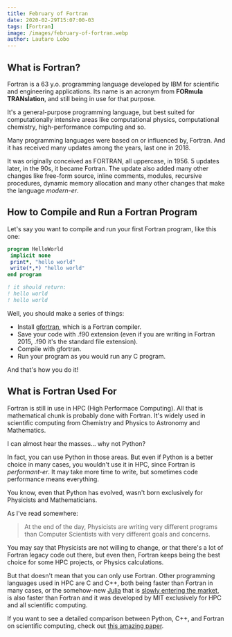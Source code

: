 ```yaml
---
title: February of Fortran
date: 2020-02-29T15:07:00-03
tags: [Fortran]
image: /images/february-of-fortran.webp
author: Lautaro Lobo
---
```


## What is Fortran?

Fortran is a 63 y.o. programming language developed by IBM for scientific and engineering applications. Its name is an acronym from **FORmula TRANslation**, and still being in use for that purpose.

It's a general-purpose programming language, but best suited for computationally intensive areas like computational physics, computational chemistry, high-performance computing and so.

Many programming languages were based on or influenced by, Fortran. And it has received many updates among the years, last one in 2018.

It was originally conceived as FORTRAN, all uppercase, in 1956. 5 updates later, in the 90s, it became Fortran. The update also added many other changes like free-form source, inline comments, modules, recursive procedures, dynamic memory allocation and many other changes that make the language _modern-er_.

## How to Compile and Run a Fortran Program

Let's say you want to compile and run your first Fortran program, like this one:

```f90
program HelloWorld
 implicit none
 print*, "hello world"
 write(*,*) "hello world"
end program

! it should return:
! hello world
! hello world
```

Well, you should make a series of things:

- Install [gfortran](https://gcc.gnu.org/wiki/GFortran), which is a Fortran compiler.
- Save your code with .f90 extension (even if you are writing in Fortran 2015, .f90 it's the standard file extension).
- Compile with gfortran.
- Run your program as you would run any C program.

And that's how you do it!

## What is Fortran Used For

Fortran is still in use in HPC (High Performace Computing). All that is mathematical chunk is probably done with Fortran. It's widely used in scientific computing from Chemistry and Physics to Astronomy and Mathematics.

I can almost hear the masses... why not Python?

In fact, you can use Python in those areas. But even if Python is a better choice in many cases, you wouldn't use it in HPC, since Fortran is _performant-er_. It may take more time to write, but sometimes code performance means everything.

You know, even that Python has evolved, wasn't born exclusively for Physicists and Mathematicians.

As I've read somewhere:

> At the end of the day, Physicists are writing very different programs than Computer Scientists with very different goals and concerns.

You may say that Physicists are not willing to change, or that there's a lot of Fortran legacy code out there, but even then, Fortran keeps being the best choice for some HPC projects, or Physics calculations.

But that doesn't mean that you can only use Fortran. Other programming languages used in HPC are C and C++, both being faster than Fortran in many cases, or the somehow-new [Julia](https://julialang.org/) that is [slowly entering the market](https://www.hpcwire.com/2020/01/14/julia-programmings-dramatic-rise-in-hpc-and-elsewhere/), is also faster than Fortran and it was developed by MIT exclusively for HPC and all scientific computing.

If you want to see a detailed comparison between Python, C++, and Fortran on scientific computing, check out [this amazing paper](http://downloads.hindawi.com/journals/sp/2014/870146.pdf).

<script type="application/ld+json">
\{
 "@context": "https://schema.org", 
 "@type": "BlogPosting",
 "url": "https://lautarolobo.xyz/blog/february-of-fortran",
 "mainEntityOfPage": "https://lautarolobo.xyz/blog/february-of-fortran",
 "headline": "February of Fortran",
 "alternativeHeadline": "February of Fortran",
 "genre": "Fortran", 
 "keywords": [
  "fortran", 
  "february", 
  "programming",
  "coding",
  "computational physics",
  "high-performance computing"
],  
 "wordcount": "476",
 "datePublished": "2020-02-29",
 "dateCreated": "2020-02-29",
 "dateModified": "2024-06-25",
 "description": "February smells like Fortran right? Well, maybe not but, is Fortran still something?",
 "isFamilyFriendly": "true",
 "image": "https://lautarolobo.xyz/images/february-of-fortran-653ed35e.webp",
 "publisher": \{
  "@type": "Organization",
  "name": "Lautaro Jordan Lobo Ravarotto",
  "url": "https://lautarolobo.xyz",
  "logo": \{  
   "@type": "ImageObject",
   "author": "Lautaro Jordan Lobo Ravarotto",
   "url": "https://lautarolobo.xyz/images/100px-3211424c.jpg"
   }
  },
 "author": \{
  "@type": "Person",
  "name": "Lautaro Jordan Lobo Ravarotto",
  "url": "https://lautarolobo.xyz",
  "email": "contact@lautarolobo.xyz",
  "birthDate": "2000-04-12",
  "gender": "male",
  "nationality": "Argentina",
  "alumniOf": \{
   "@type": "CollegeOrUniversity",
   "legalName": "National University of Córdoba",
   "sameAs": "https://en.wikipedia.org/wiki/National_University_of_C%C3%B3rdoba",
   "location": \{
    "@type": "Place",
    "sameAs": "http://unc.edu.ar",
    "name": "National University of Córdoba",
    "address": \{
      "@type": "PostalAddress",
      "streetAddress": "Av. Haya de la Torre s/n",
      "addressCountry": "Argentina",
      "addressLocality": "Córdoba",
      "postalCode": "5000" 
      }
     }
    }
   },
 "creator": \{
  "@type": "Person",
  "name": "Lautaro Jordan Lobo Ravarotto",
  "url": "https://lautarolobo.xyz",
  "email": "contact@lautarolobo.xyz",
  "birthDate": "2000-04-12",
  "gender": "male",
  "nationality": "Argentina",
  "alumniOf": \{
   "@type": "CollegeOrUniversity",
   "legalName": "National University of Córdoba",
   "sameAs": "https://en.wikipedia.org/wiki/National_University_of_C%C3%B3rdoba",
   "location": \{
    "@type": "Place",
    "sameAs": "http://unc.edu.ar",
    "name": "National University of Córdoba",
    "address": \{
      "@type": "PostalAddress",
      "streetAddress": "Av. Haya de la Torre s/n",
      "addressCountry": "Argentina",
      "addressLocality": "Córdoba",
      "postalCode": "5000" 
      }
     }
    }   
   }
  }
 }
},
</script>
